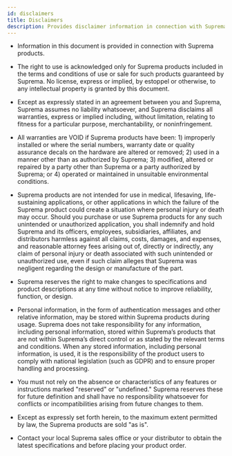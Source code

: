 ```yaml
---
id: disclaimers
title: Disclaimers
description: Provides disclaimer information in connection with Suprema products.
---
```


* Information in this document is provided in connection with Suprema products.

* The right to use is acknowledged only for Suprema products included in the terms and conditions of use or sale for such products guaranteed by Suprema. No license, express or implied, by estoppel or otherwise, to any intellectual property is granted by this document.

* Except as expressly stated in an agreement between you and Suprema, Suprema assumes no liability whatsoever, and Suprema disclaims all warranties, express or implied including, without limitation, relating to fitness for a particular purpose, merchantability, or noninfringement.

* All warranties are VOID if Suprema products have been: 1) improperly installed or where the serial numbers, warranty date or quality assurance decals on the hardware are altered or removed; 2) used in a manner other than as authorized by Suprema; 3) modified, altered or repaired by a party other than Suprema or a party authorized by Suprema; or 4) operated or maintained in unsuitable environmental conditions.

* Suprema products are not intended for use in medical, lifesaving, life-sustaining applications, or other applications in which the failure of the Suprema product could create a situation where personal injury or death may occur. Should you purchase or use Suprema products for any such unintended or unauthorized application, you shall indemnify and hold Suprema and its officers, employees, subsidiaries, affiliates, and distributors harmless against all claims, costs, damages, and expenses, and reasonable attorney fees arising out of, directly or indirectly, any claim of personal injury or death associated with such unintended or unauthorized use, even if such claim alleges that Suprema was negligent regarding the design or manufacture of the part.

* Suprema reserves the right to make changes to specifications and product descriptions at any time without notice to improve reliability, function, or design.

* Personal information, in the form of authentication messages and other relative information, may be stored within Suprema products during usage. Suprema does not take responsibility for any information, including personal information, stored within Suprema’s products that are not within Suprema’s direct control or as stated by the relevant terms and conditions. When any stored information, including personal information, is used, it is the responsibility of the product users to comply with national legislation (such as GDPR) and to ensure proper handling and processing.

* You must not rely on the absence or characteristics of any features or instructions marked "reserved" or "undefined." Suprema reserves these for future definition and shall have no responsibility whatsoever for conflicts or incompatibilities arising from future changes to them.

* Except as expressly set forth herein, to the maximum extent permitted by law, the Suprema products are sold "as is".

* Contact your local Suprema sales office or your distributor to obtain the latest specifications and before placing your product order.